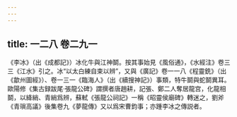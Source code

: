 ```yaml
---
---
---
```

title: 一二八 卷二九一
---




《李冰》（出《成都記》）冰化牛與江神鬬。按其事始見《風俗通》，《水經注》卷三三《江水》引之。冰“以太白練自束以辨”，又與《廣記》卷一一八《程靈銑》（出《歙州圖經》）、卷一三一《臨海人》（出《續搜神記》）事類，特牛鬬與蛇鬬異耳。歐陽修《集古録跋尾·張龍公碑》謂撰者唐趙耕，記張、鄭二人奪居龍宫，化龍相鬬，以絳綃、青綃爲辨，蘇軾《張龍公祠記》一稱《昭靈侯廟碑》轉迷之，劉斧《青瑣高議》後集卷九《夢龍傳》又以爲宋曹鈞事；亦踵李冰之傳説者。